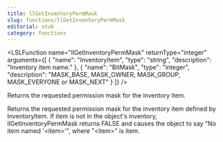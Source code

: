 ```yaml
---
title: llGetInventoryPermMask
slug: functions/llGetInventoryPermMask
editorial: stub
category: functions
---
```


<LSLFunction
	name="llGetInventoryPermMask"
	returnType="integer"
	arguments={[
	{
		"name": "InventoryItem",
		"type": "string",
		"description": "Inventory item name."
	},
	{
		"name": "BitMask",
		"type": "integer",
		"description": "MASK_BASE, MASK_OWNER, MASK_GROUP, MASK_EVERYONE or MASK_NEXT"
	}
]}
/>

Returns the requested permission mask for the inventory item.

Returns the requested permission mask for the inventory item defined by InventoryItem. If item is not in the object's inventory, llGetInventoryPermMask returns FALSE and causes the object to say &quot;No item named '&lt;item&gt;'&quot;, where &quot;&lt;item&gt;&quot; is item.
